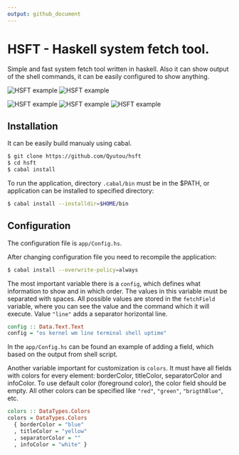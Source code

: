 ```yaml
---
output: github_document
---
```


# HSFT - Haskell system fetch tool.
Simple and fast system fetch tool written in haskell.
Also it can show output of the shell commands,
it can be easily configured to show anything.

![HSFT example](examples/img-1.png)
![HSFT example](examples/img-2.png)

![HSFT example](examples/img-3.png)
![HSFT example](examples/img-4.png)
![HSFT example](examples/img-5.png)

## Installation
It can be easily build manualy using cabal.

```bash
$ git clone https://github.com/Qyutou/hsft
$ cd hsft
$ cabal install
```

To run the application, directory `.cabal/bin` must be in the $PATH,
or application can be installed to specified directory:

```bash
$ cabal install --installdir=$HOME/bin
```

## Configuration
The configuration file is `app/Config.hs`.

After changing configuration file you need to recompile the application:
```bash
$ cabal install --overwrite-policy=always
```

The most important variable there is a `config`, 
which defines what information to show and in which order.
The values in this variable must be separated with spaces. 
All possible values are stored in the `fetchField` variable,
where you can see the value and the command which it will execute.
Value `"line"` adds a separator horizontal line.
```haskell
config :: Data.Text.Text
config = "os kernel wm line terminal shell uptime"
```

In the `app/Config.hs` can be found an example of adding a field,
which based on the output from shell script.

Another variable important for customization is `colors`.
It must have all fields with colors for every element: 
borderColor, titleColor, separatorColor and infoColor.
To use default color (foreground color), the color field should be empty.
All other colors can be specified like `"red"`, `"green"`, `"brigthBlue"`, etc.
```haskell
colors :: DataTypes.Colors
colors = DataTypes.Colors
  { borderColor = "blue"
  , titleColor = "yellow"
  , separatorColor = ""
  , infoColor = "white" }
```
